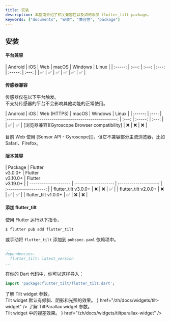 ```yaml
---
title: 安装
description: 本指南介绍了相关兼容性以及如何添加 flutter_tilt package。
keywords: ["documents", "安装", "兼容性", "package"]
---
```


## 安装

<Step>
<StepItem title="兼容性">

#### 平台兼容

<div className="max-w-xl">
| Android | iOS   | Web   | macOS | Windows | Linux |
| :-----: | :---: | :---: | :---: | :-----: | :---: |
| ✅      | ✅   | ✅    | ✅   | ✅     | ✅    |
</div>

#### 传感器兼容

传感器仅在以下平台触发。  
不支持传感器的平台不会影响其他功能的正常使用。 

<div className="max-w-xl">
| Android | iOS   | Web (HTTPS)                                              | macOS | Windows | Linux |
| :-----: | :---: | :------------------------------------------------------: | :---: | :-----: | :---: |
| ✅      | ✅   | [浏览器兼容][Gyroscope Browser compatibility] | ❌    | ❌     | ❌    |
</div>

<br />

<Note title="注意">
目前 Web 使用 [Sensor API - Gyroscope][]，但它不兼容部分主流浏览器，比如 Safari、Firefox。
</Note>

[Gyroscope Browser compatibility]: https://developer.mozilla.org/en-US/docs/Web/API/Sensor_APIs#browser_compatibility
[Sensor API - Gyroscope]: https://developer.mozilla.org/en-US/docs/Web/API/Gyroscope

</StepItem>
<StepItem title="添加 flutter_tilt">

#### 版本兼容

<div className="max-w-xl">
| Package              | Flutter<br />v3.0.0+ | Flutter<br />v3.10.0+ | Flutter<br />v3.19.0+ |
| -------------------- | :------------------: | :-------------------: | :-------------------: |
| flutter_tilt v3.0.0+ | ❌ | ❌ | ✅ |
| flutter_tilt v2.0.0+ | ❌ | ✅ | ✅ |
| flutter_tilt v1.0.0+ | ✅ | ❌ | ❌ |
</div>

#### 添加 flutter_tilt

使用 Flutter 运行以下指令，  

```bash
$ flutter pub add flutter_tilt
```

或手动将 `flutter_tilt` 添加到 `pubspec.yaml` 依赖项中。  

```yaml:pubspec.yaml {3} showLineNumbers
...
dependencies:
  flutter_tilt: latest_version
...
```

</StepItem>
<StepItem title="导入 flutter_tilt">

在你的 Dart 代码中，你可以这样导入：

```dart
import 'package:flutter_tilt/flutter_tilt.dart';
```

</StepItem>
<StepItem title="开始">

<NavCardGrid>
  <NavCard
    subtitle="指南"
    title="简单使用"
    description="简单示例帮助你快速上手。"
    href="/zh/docs/guides/simple-usage"
  />
  <NavCard
    subtitle="Widget"
    title="Tilt widget"
    description={
      <div>
        了解 Tilt widget 参数。
        <br />
        Tilt widget 默认有倾斜、阴影和光照的效果。
      </div>
    }
    href="/zh/docs/widgets/tilt-widget"
  />
  <NavCard
    subtitle="Widget"
    title="TiltParallax widget"
    description={
      <div>
        了解 TiltParallax widget 参数。
        <br />
        Tilt widget 中的视差效果。
      </div>
    }
    href="/zh/docs/widgets/tiltparallax-widget"
  />
</NavCardGrid>

</StepItem>
</Step>
